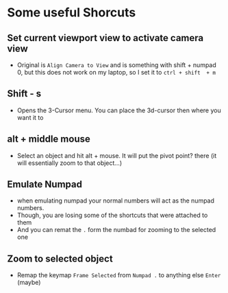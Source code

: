 # Some useful Shorcuts

## Set current viewport view to activate camera view

- Original is `Align Camera to View` and is something with shift + numpad 0, but this does not work on my laptop, so I set it to `ctrl + shift  + m`

## Shift - s 
- Opens the 3-Cursor menu. You can place the 3d-cursor then where you want it to

## alt + middle mouse

- Select an object and hit alt + mouse. It will put the pivot point? there (it will essentially zoom to that object...)


## Emulate Numpad

- when emulating numpad your normal numbers will act as the numpad numbers.
- Though, you are losing some of the shortcuts that were attached to them
- And you can remat the `.` form the numbad for zooming to the selected one

## Zoom to selected object

- Remap the keymap `Frame Selected` from `Numpad .` to anything else `Enter` (maybe)
